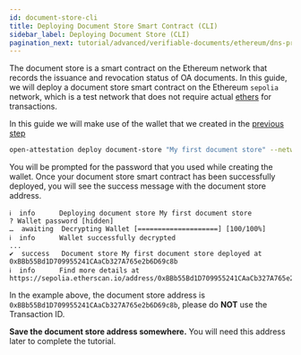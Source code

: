 ```yaml
---
id: document-store-cli
title: Deploying Document Store Smart Contract (CLI)
sidebar_label: Deploying Document Store (CLI)
pagination_next: tutorial/advanced/verifiable-documents/ethereum/dns-proof
---
```



<Flow />

The document store is a smart contract on the Ethereum network that records the issuance and revocation status of OA documents. In this guide, we will deploy a document store smart contract on the Ethereum `sepolia` network, which is a test network that does not require actual [ethers](/docs/reference/appendix/glossary#ether) for transactions.

In this guide we will make use of the wallet that we created in the [previous step](/docs/tutorial/verifiable-documents/ethereum/wallet)

```bash
open-attestation deploy document-store "My first document store" --network sepolia --encrypted-wallet-path wallet.json
```

You will be prompted for the password that you used while creating the wallet. Once your document store smart contract has been successfully deployed, you will see the success message with the document store address.

```text
ℹ  info      Deploying document store My first document store
? Wallet password [hidden]
…  awaiting  Decrypting Wallet [====================] [100/100%]
ℹ  info      Wallet successfully decrypted
...
✔  success   Document store My first document store deployed at 0xBBb55Bd1D709955241CAaCb327A765e2b6D69c8b
ℹ  info      Find more details at https://sepolia.etherscan.io/address/0xBBb55Bd1D709955241CAaCb327A765e2b6D69c8b
```

In the example above, the document store address is `0xBBb55Bd1D709955241CAaCb327A765e2b6D69c8b`, please do **NOT** use the Transaction ID.

**Save the document store address somewhere.** You will need this address later to complete the tutorial.
